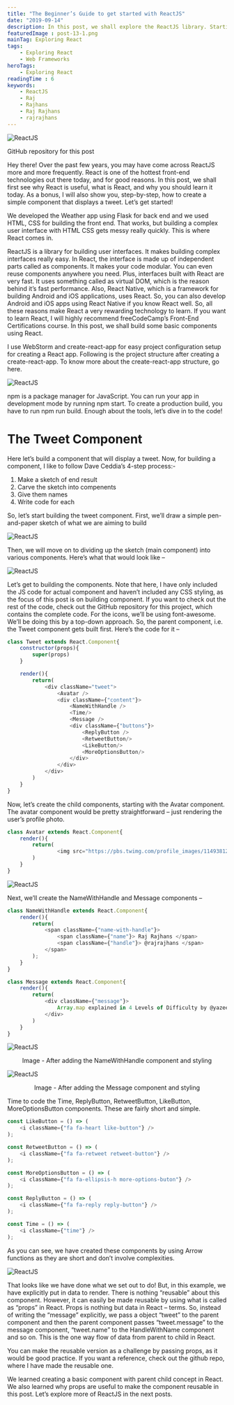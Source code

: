 ```yaml
---
title: "The Beginner’s Guide to get started with ReactJS"
date: "2019-09-14"
description: In this post, we shall explore the ReactJS library. Starting with what ReactJS is and what is the purpose it serves, we shall also develop a basic component to display a tweet. We will then make the component reusable with the help of props, following the core philosophy of DRY (Don’t Repeat Yourself) with ReactJS.
featuredImage : post-13-1.png
mainTag: Exploring React
tags:
    - Exploring React
    - Web Frameworks
heroTags:
    - Exploring React
readingTime : 6
keywords:
    - ReactJS
    - Raj
    - Rajhans
    - Raj Rajhans
    - rajrajhans
---
```


![ReactJS](post-13-2.png)

<Alert><ExtLink link="https://github.com/rajrajhans/tweet-component">GitHub repository for this post</ExtLink></Alert>

Hey there! Over the past few years, you may have come across ReactJS more and more frequently. React is one of the hottest front-end technologies out there today, and for good reasons. In this post, we shall first see why React is useful, what is React, and why you should learn it today. As a bonus, I will also show you, step-by-step, how to create a simple component that displays a tweet. Let’s get started!

We developed the Weather app using Flask for back end and we used HTML, CSS for building the front end. That works, but building a complex user interface with HTML CSS gets messy really quickly. This is where React comes in.

ReactJS is a library for building user interfaces. It makes building complex interfaces really easy. In React, the interface is made up of independent parts called as components. It makes your code modular. You can even reuse components anywhere you need. Plus, interfaces built with React are very fast. It uses something called as virtual DOM, which is the reason behind it’s fast performance. Also, React Native, which is a framework for building Android and iOS applications, uses React. So, you can also develop Android and iOS apps using React Native if you know React well. So, all these reasons make React a very rewarding technology to learn. If you want to learn React, I will highly recommend freeCodeCamp’s Front-End Certifications course. In this post, we shall build some basic components using React.

I use WebStorm and create-react-app for easy project configuration setup for creating a React app. Following is the project structure after creating a create-react-app. To know more about the create-react-app structure, go here.

![ReactJS](post-13-3.png)

npm is a package manager for JavaScript. You can run your app in development mode by running npm start. To create a production build, you have to run npm run build. Enough about the tools, let’s dive in to the code!

# The Tweet Component

Here let’s build a component that will display a tweet. Now, for building a component, I like to follow Dave Ceddia’s 4-step process:-

1. Make a sketch of end result
2. Carve the sketch into compenents
3. Give them names
4. Write code for each

So, let’s start building the tweet component. First, we’ll draw a simple pen-and-paper sketch of what we are aiming to build

![ReactJS](post-13-4.png)

Then, we will move on to dividing up the sketch (main component) into various components. Here’s what that would look like –

![ReactJS](post-13-5.png)

Let’s get to building the components. Note that here, I have only included the JS code for actual component and haven’t included any CSS styling, as the focus of this post is on building component. If you want to check out the rest of the code, check out the GitHub repository for this project, which contains the complete code. For the icons, we’ll be using font-awesome. We’ll be doing this by a top-down approach. So, the parent component, i.e. the Tweet component gets built first. Here’s the code for it –

```js
class Tweet extends React.Component{
    constructor(props){
        super(props)
    }

    render(){
        return(
            <div className="tweet">
                <Avatar />
                <div className={"content"}>
                    <NameWithHandle />
                    <Time/>
                    <Message />
                    <div className={"buttons"}>
                        <ReplyButton />
                        <RetweetButton/>
                        <LikeButton/>
                        <MoreOptionsButton/>
                    </div>
                </div>
            </div>
        )
    }
}
```

Now, let’s create the child components, starting with the Avatar component. The avatar component would be pretty straightforward – just rendering the user’s profile photo.

```js
class Avatar extends React.Component{
    render(){
        return(
                <img src="https://pbs.twimg.com/profile_images/1149381211006988288/FCE1yMEa_400x400.jpg" alt="User Avatar" className="avatar" />
        )
    }
}
```

![ReactJS](post-13-6.png)

Next, we’ll create the NameWithHandle and Message components –

```js
class NameWithHandle extends React.Component{
    render(){
        return(
            <span className={"name-with-handle"}>
                <span className={"name"}> Raj Rajhans </span>
                <span className={"handle"}> @rajrajhans </span>
            </span>
        );
    }
}

class Message extends React.Component{
    render(){
        return(
            <div className={"message"}>
                Array.map explained in 4 Levels of Difficulty by @yazeedBee is just amazing! Must read for new JavaScript devs. @yazeedBee Hats off to you and can't wait to read more of your blog posts.
            </div>
        )
    }
}
```

![ReactJS](post-13-7.png)
<div style="text-align:center">Image - After adding the NameWithHandle component and styling</div>


![ReactJS](post-13-8.png)
<div style="text-align:center">Image - After adding the Message component and styling</div>

Time to code the Time, ReplyButton, RetweetButton, LikeButton, MoreOptionsButton components. These are fairly short and simple.

```js
const LikeButton = () => (
    <i className={"fa fa-heart like-button"} />
);

const RetweetButton = () => (
    <i className={"fa fa-retweet retweet-button"} />
);

const MoreOptionsButton = () => (
    <i className={"fa fa-ellipsis-h more-options-buton"} />
);

const ReplyButton = () => (
    <i className={"fa fa-reply reply-button"} />
);

const Time = () => (
    <i className={"time"} />
);
```

As you can see, we have created these components by using Arrow functions as they are short and don’t involve complexities.

![ReactJS](post-13-9.png)

That looks like we have done what we set out to do! But, in this example, we have explicitly put in data to render. There is nothing “reusable” about this component. However, it can easily be made reusable by using what is called as “props” in React. Props is nothing but data in React – terms. So, instead of writing the “message” explicitly, we pass a object “tweet” to the parent component and then the parent component passes “tweet.message” to the message component, “tweet.name” to the HandleWithName component and so on. This is the one way flow of data from parent to child in React.

You can make the reusable version as a challenge by passing props, as it would be good practice. If you want a reference, check out the github repo, where I have made the reusable one.

We learned creating a basic component with parent child concept in React. We also learned why props are useful to make the component reusable in this post. Let’s explore more of ReactJS in the next posts.